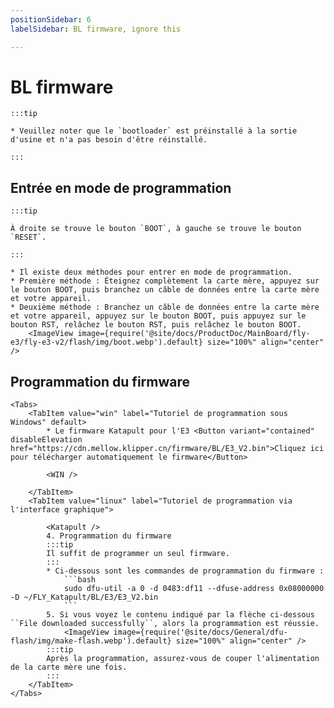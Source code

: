 ```yaml
---
positionSidebar: 6
labelSidebar: BL firmware, ignore this

---
```



# BL firmware

    :::tip

    * Veuillez noter que le `bootloader` est préinstallé à la sortie d'usine et n'a pas besoin d'être réinstallé.

    :::

## Entrée en mode de programmation

    :::tip

    À droite se trouve le bouton `BOOT`, à gauche se trouve le bouton `RESET`.

    :::

    * Il existe deux méthodes pour entrer en mode de programmation.
    * Première méthode : Éteignez complètement la carte mère, appuyez sur le bouton BOOT, puis branchez un câble de données entre la carte mère et votre appareil.
    * Deuxième méthode : Branchez un câble de données entre la carte mère et votre appareil, appuyez sur le bouton BOOT, puis appuyez sur le bouton RST, relâchez le bouton RST, puis relâchez le bouton BOOT.
        <ImageView image={require('@site/docs/ProductDoc/MainBoard/fly-e3/fly-e3-v2/flash/img/boot.webp').default} size="100%" align="center" />

## Programmation du firmware
    <Tabs>
        <TabItem value="win" label="Tutoriel de programmation sous Windows" default>
            * Le firmware Katapult pour l'E3 <Button variant="contained" disableElevation href="https://cdn.mellow.klipper.cn/firmware/BL/E3_V2.bin">Cliquez ici pour télécharger automatiquement le firmware</Button>

            <WIN />

        </TabItem>
        <TabItem value="linux" label="Tutoriel de programmation via l'interface graphique">
            
            <Katapult />
            4. Programmation du firmware
            :::tip
            Il suffit de programmer un seul firmware.
            :::
            * Ci-dessous sont les commandes de programmation du firmware :
                ```bash
                sudo dfu-util -a 0 -d 0483:df11 --dfuse-address 0x08000000 -D ~/FLY_Katapult/BL/E3/E3_V2.bin
                ```
            5. Si vous voyez le contenu indiqué par la flèche ci-dessous ``File downloaded successfully``, alors la programmation est réussie.
                <ImageView image={require('@site/docs/General/dfu-flash/img/make-flash.webp').default} size="100%" align="center" />
            :::tip
            Après la programmation, assurez-vous de couper l'alimentation de la carte mère une fois.
            :::
        </TabItem>
    </Tabs>
